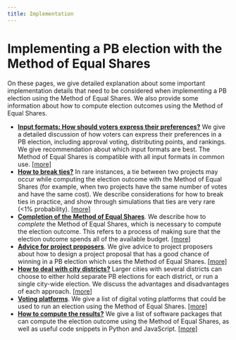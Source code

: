 ```yaml
---
title: Implementation
---
```


# Implementing a PB election with the Method of Equal Shares

On these pages, we give detailed explanation about some important implementation details that need to be considered when implementing a PB election using the Method of Equal Shares. We also provide some information about how to compute election outcomes using the Method of Equal Shares.

* [**Input formats: How should voters express their preferences?**](/implementation/input-formats) We give a detailed discussion of how voters can express their preferences in a PB election, including approval voting, distributing points, and rankings. We give recommendation about which input formats are best. The Method of Equal Shares is compatible with all input formats in common use. [[more]](/implementation/input-formats)
* [**How to break ties?**](/implementation/tie-breaking) In rare instances, a tie between two projects may occur while computing the election outcome with the Method of Equal Shares (for example, when two projects have the same number of votes and have the same cost). We describe considerations for how to break ties in practice, and show through simulations that ties are very rare (&lt;1% probability). [[more]](/implementation/tie-breaking)
* [**Completion of the Method of Equal Shares**](/implementation/completion). We describe how to *complete* the Method of Equal Shares, which is necessary to compute the election outcome. This refers to a process of making sure that the election outcome spends all of the available budget. [[more]](/implementation/completion)
* [**Advice for project proposers**](/implementation/advice-project-proposers). We give advice to project proposers about how to design a project proposal that has a good chance of winning in a PB election which uses the Method of Equal Shares. [[more]](/implementation/advice-project-proposers)
* [**How to deal with city districts?**](/implementation/city-districts) Larger cities with several districts can choose to either hold separate PB elections for each district, or run a single city-wide election. We discuss the advantages and disadvantages of each approach. [[more]](/implementation/city-districts)
* [**Voting platforms**](/implementation/voting-platforms). We give a list of digital voting platforms that could be used to run an election using the Method of Equal Shares. [[more]](/implementation/voting-platforms)
* [**How to compute the results?**](/implementation/computation) We give a list of software packages that can compute the election outcome using the Method of Equal Shares, as well as useful code snippets in Python and JavaScript. [[more]](/implementation/computation)